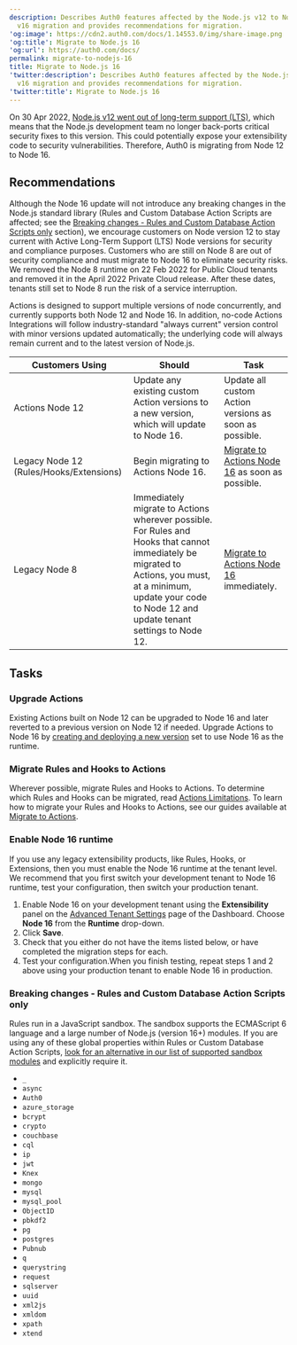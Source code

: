 ```yaml
---
description: Describes Auth0 features affected by the Node.js v12 to Node.js
  v16 migration and provides recommendations for migration.
'og:image': https://cdn2.auth0.com/docs/1.14553.0/img/share-image.png
'og:title': Migrate to Node.js 16
'og:url': https://auth0.com/docs/
permalink: migrate-to-nodejs-16
title: Migrate to Node.js 16
'twitter:description': Describes Auth0 features affected by the Node.js v12 to Node.js
  v16 migration and provides recommendations for migration.
'twitter:title': Migrate to Node.js 16
---
```

On 30 Apr 2022, [Node.js v12 went out of long-term support (LTS)](https://github.com/nodejs/Release#release-schedule), which means that the Node.js development team no longer back-ports critical security fixes to this version. This could potentially expose your extensibility code to security vulnerabilities. Therefore, Auth0 is migrating from Node 12 to Node 16.

## Recommendations

Although the Node 16 update will not introduce any breaking changes in the Node.js standard library (Rules and Custom Database Action Scripts are affected; see the [Breaking changes - Rules and Custom Database Action Scripts only](#breaking-changes-rules-only) section), we encourage customers on Node version 12 to stay current with Active Long-Term Support (LTS) Node versions for security and compliance purposes. Customers who are still on Node 8 are out of security compliance and must migrate to Node 16 to eliminate security risks. We removed the Node 8 runtime on 22 Feb 2022 for Public Cloud tenants and removed it in the April 2022 Private Cloud release. After these dates, tenants still set to Node 8 run the risk of a service interruption.

Actions is designed to support multiple versions of node concurrently, and currently supports both Node 12 and Node 16. In addition, no-code Actions Integrations will follow industry-standard "always current" version control with minor versions updated automatically; the underlying code will always remain current and to the latest version of Node.js.

<table class="table"><thead>
<tr>
<th>Customers Using</th>
<th>Should</th>
<th>Task</th>
</tr>
</thead>
<tbody>
<tr>
<td>Actions Node 12</td>
<td>Update any existing custom Action versions to a new version, which will update to Node 16.</td>
<td>Update all custom Action versions as soon as possible.</td>
</tr>
<tr>
<td>Legacy Node 12 (Rules/Hooks/Extensions)</td>
<td>Begin migrating to Actions Node 16.</td>
<td><a href="/docs/customize/actions/migrate">Migrate to Actions Node 16</a> as soon as possible.</td>
</tr>
<tr>
<td>Legacy Node 8</td>
<td>Immediately migrate to Actions wherever possible. For Rules and Hooks that cannot immediately be migrated to Actions, you must, at a minimum, update your code to Node 12 and update tenant settings to Node 12.</td>
<td><a href="/docs/customize/actions/migrate">Migrate to Actions Node 16</a> immediately.</td>
</tr>
</tbody>
</table>

## Tasks

### Upgrade Actions

Existing Actions built on Node 12 can be upgraded to Node 16 and later reverted to a previous version on Node 12 if needed. Upgrade Actions to Node 16 by [creating and deploying a new version](/docs/customize/actions/manage-versions) set to use Node 16 as the runtime.

### Migrate Rules and Hooks to Actions

Wherever possible, migrate Rules and Hooks to Actions. To determine which Rules and Hooks can be migrated, read [Actions Limitations](/docs/customize/actions/limitations). To learn how to migrate your Rules and Hooks to Actions, see our guides available at [Migrate to Actions](/docs/customize/actions/migrate).

### Enable Node 16 runtime

If you use any legacy extensibility products, like Rules, Hooks, or Extensions, then you must enable the Node 16 runtime at the tenant level. We recommend that you first switch your development tenant to Node 16 runtime, test your configuration, then switch your production tenant.

1. Enable Node 16 on your development tenant using the **Extensibility** panel on the [Advanced Tenant Settings](https://manage.auth0.com/#/tenant/advanced) page of the Dashboard. Choose **Node 16** from the **Runtime** drop-down.
2. Click **Save**.
3. Check that you either do not have the items listed below, or have completed the migration steps for each.
4. Test your configuration.When you finish testing, repeat steps 1 and 2 above using your production tenant to enable Node 16 in production.

### Breaking changes - Rules and Custom Database Action Scripts only

Rules run in a JavaScript sandbox. The sandbox supports the ECMAScript 6 language and a large number of Node.js (version 16+) modules. If you are using any of these global properties within Rules or Custom Database Action Scripts, [look for an alternative in our list of supported sandbox modules](https://auth0-extensions.github.io/canirequire/) and explicitly require it.

* `_`
* `async`
* `Auth0`
* `azure_storage`
* `bcrypt`
* `crypto`
* `couchbase`
* `cql`
* `ip`
* `jwt`
* `Knex`
* `mongo`
* `mysql`
* `mysql_pool`
* `ObjectID`
* `pbkdf2`
* `pg`
* `postgres`
* `Pubnub`
* `q`
* `querystring`
* `request`
* `sqlserver`
* `uuid`
* `xml2js`
* `xmldom`
* `xpath`
* `xtend`